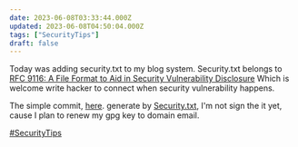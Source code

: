 ```yaml
---
date: 2023-06-08T03:33:44.000Z
updated: 2023-06-08T04:50:04.000Z
tags: ["SecurityTips"]
draft: false
---
```


Today was adding security.txt to my blog system.
Security.txt belongs to [RFC 9116: A File Format to Aid in Security Vulnerability Disclosure](https://www.rfc-editor.org/rfc/rfc9116.html#name-introduction)
Which is welcome write hacker to connect when security vulnerability happens.

The simple commit, [here](https://github.com/EINDEX/Blog/commit/5a328136a00322aeeebcc3021b8ce4d6fb247919). generate by [Security.txt](https://securitytxt.org/), I'm not sign the it yet, cause I plan to renew my gpg key to domain email.

[#SecurityTips](/tags/securitytips)
